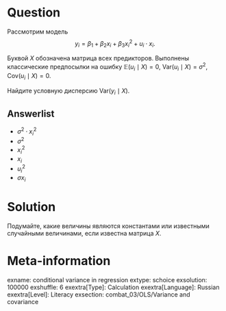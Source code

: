 Question
========

Рассмотрим модель
$$
y_i = \beta_1 + \beta_2 x_i + \beta_3 x_i^2 + u_i\cdot x_i.
$$

Буквой $X$ обозначена матрица всех предикторов. 
Выполнены классические предпосылки на ошибку $\mathbb E(u_i \mid X) = 0$, $\mathrm{Var}(u_i \mid X) = \sigma^2$, $\mathrm{Cov}(u_i \mid X) = 0$.

Найдите условную дисперсию $\mathrm{Var}(y_i \mid X)$.


Answerlist
----------
* $\sigma^2 \cdot x_i^2$
* $\sigma^2$
* $x_i^2$
* $x_i$
* $u_i^2$
* $\sigma x_i$


Solution
========

Подумайте, какие величины являются константами или известными случайными величинами, если известна матрица $X$. 

Meta-information
================
exname: conditional variance in regression
extype: schoice
exsolution: 100000
exshuffle: 6
exextra[Type]: Calculation
exextra[Language]: Russian
exextra[Level]: Literacy
exsection: combat_03/OLS/Variance and covariance


